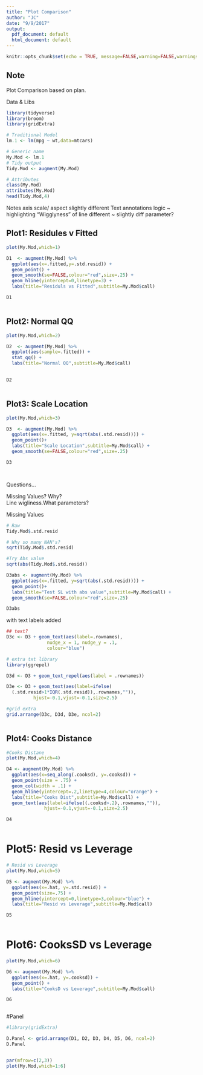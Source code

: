 ```yaml
---
title: "Plot Comparison"
author: "JC"
date: "9/9/2017"
output:
  pdf_document: default
  html_document: default
---
```


```r
knitr::opts_chunk$set(echo = TRUE, message=FALSE,warning=FALSE,warnings=FALSE,messages=FALSE)
```


## Note
Plot Comparison based on plan.

Data & Libs
```r
library(tidyverse)
library(broom)
library(gridExtra)

# Traditional Model
lm.1 <- lm(mpg ~ wt,data=mtcars)

# Generic name
My.Mod <- lm.1
# Tidy output
Tidy.Mod <- augment(My.Mod)

# Attributes
class(My.Mod)
attributes(My.Mod)
head(Tidy.Mod,4)
```

Notes
axis scale/ aspect slightly different 
Text annotations logic ~ highlighting
"Wigglyness" of line different ~ slightly diff parameter?

\newpage
## Plot1: Residules v Fitted

```r

plot(My.Mod,which=1)

D1  <- augment(My.Mod) %>% 
  ggplot(aes(x=.fitted,y=.std.resid)) +
  geom_point() +
  geom_smooth(se=FALSE,colour="red",size=.25) +
  geom_hline(yintercept=0,linetype=3) +
  labs(title="Residuls vs Fitted",subtitle=My.Mod$call)

D1
```

```r

```

\newpage
## Plot2: Normal QQ
 
```r

plot(My.Mod,which=2)

D2  <- augment(My.Mod) %>% 
  ggplot(aes(sample=.fitted)) +
  stat_qq() +
  labs(title="Normal QQ",subtitle=My.Mod$call)
  

D2 

```

```r

```

\newpage
## Plot3: Scale Location
```r
plot(My.Mod,which=3)

D3  <- augment(My.Mod) %>% 
  ggplot(aes(x=.fitted, y=sqrt(abs(.std.resid)))) +
  geom_point()+
  labs(title="Scale Location",subtitle=My.Mod$call) + 
  geom_smooth(se=FALSE,colour="red",size=.25) 

D3



```

```r

```

Questions...  

Missing Values? Why?   
Line wigliness.What parameters?


\newpage
Missing Values

```r
# Raw
Tidy.Mod$.std.resid

# Why so many NAN's?
sqrt(Tidy.Mod$.std.resid)

#Try Abs value
sqrt(abs(Tidy.Mod$.std.resid))

D3abs <- augment(My.Mod) %>% 
  ggplot(aes(x=.fitted, y=sqrt(abs(.std.resid)))) +
  geom_point()+
  labs(title="Test SL with abs value",subtitle=My.Mod$call) + 
  geom_smooth(se=FALSE,colour="red",size=.25) 

D3abs


```

\newpage
with text labels added

```r
## text?
D3c <- D3 + geom_text(aes(label=.rownames),
               nudge_x = 1, nudge_y = .1, 
               colour="blue")

# extra txt library
library(ggrepel) 

D3d <- D3 + geom_text_repel(aes(label = .rownames))

D3e <- D3 + geom_text(aes(label=ifelse(
  (.std.resid>1*IQR(.std.resid)),.rownames,"")),
          hjust=-0.1,vjust=-0.1,size=2.5)

#grid extra
grid.arrange(D3c, D3d, D3e, ncol=2)



```

\newpage

## Plot4: Cooks Distance
```r
#Cooks Distane
plot(My.Mod,which=4)

D4 <- augment(My.Mod) %>% 
  ggplot(aes(x=seq_along(.cooksd), y=.cooksd)) +
  geom_point(size = .75) +
  geom_col(width = .1) +
  geom_hline(yintercept=.2,linetype=4,colour="orange") +
  labs(title="Cooks Dist",subtitle=My.Mod$call) +
  geom_text(aes(label=ifelse((.cooksd>.2),.rownames,"")),
              hjust=-0.1,vjust=-0.1,size=2.5)

D4
```

```r

```

\newpage
# Plot5: Resid vs Leverage

```r

# Resid vs Leverage
plot(My.Mod,which=5)

D5 <- augment(My.Mod) %>% 
  ggplot(aes(x=.hat, y=.std.resid)) +
  geom_point(size=.75) +
  geom_hline(yintercept=0,linetype=3,colour="blue") +
  labs(title="Resid vs Leverage",subtitle=My.Mod$call)

D5

```

```r

```

\newpage
# Plot6: CooksSD vs Leverage

```r
plot(My.Mod,which=6)

D6 <- augment(My.Mod) %>% 
  ggplot(aes(x=.hat, y=.cooksd)) +
  geom_point() +
  labs(title="CooksD vs Leverage",subtitle=My.Mod$call) 

D6
```

```r

```

\newpage
#Panel
```r

#library(gridExtra)

D.Panel <- grid.arrange(D1, D2, D3, D4, D5, D6, ncol=2)
D.Panel
```

```r

```

\newpage
```r
par(mfrow=c(2,3))
plot(My.Mod,which=1:6)
```

